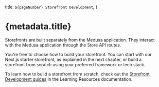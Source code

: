   title: `${pageNumber} Storefront Development`,
}

# {metadata.title}

Storefronts are built separately from the Medusa application. They interact with the Medusa application through the Store API routes.

You're free to choose how to build your storefront. You can start with our Next.js starter storefront, as explained in the next chapter, or build a storefront from scratch using your preferred framework or tech stack.

<Note title="Tip">

To learn how to build a storefront from scratch, check out the [Storefront Development guides](!resources!/storefront-development) in the Learning Resources documentation.

</Note>
